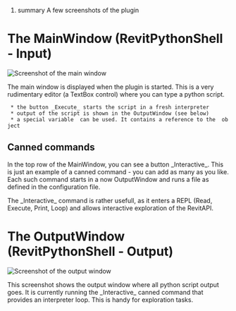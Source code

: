 ﻿#summary A few screenshots of the plugin

= The MainWindow (RevitPythonShell - Input) =

<img src="http://revitpythonshell.googlecode.com/svn/wiki/MainWindowScreenshot.Png" alt="Screenshot of the main window"/>

The main window is displayed when the plugin is started. This is a very rudimentary editor (a TextBox control) where you can type a python script.

  * the button _Execute_ starts the script in a fresh interpreter
  * output of the script is shown in the OutputWindow (see below)
  * a special variable {{{__revit__}}} can be used. It contains a reference to the {{{Autodesk.Revit.Application}}} object

== Canned commands ==

In the top row of the MainWindow, you can see a button _Interactive_. This is just an example of a canned command - you can add as many as you like. Each such command starts in a now OutputWindow and runs a file as defined in the {{{RevitPythonShell.xml}}} configuration file.

The _Interactive_ command is rather usefull, as it enters a REPL (Read, Execute, Print, Loop) and allows interactive exploration of the RevitAPI.

= The OutputWindow (RevitPythonShell - Output) =

<img src="http://revitpythonshell.googlecode.com/svn/wiki/OutputWindowScreenshot.png" alt="Screenshot of the output window"/>

This screenshot shows the output window where all python script output goes. It is currently running the _Interactive_ canned command that provides an interpreter loop. This is handy for exploration tasks.